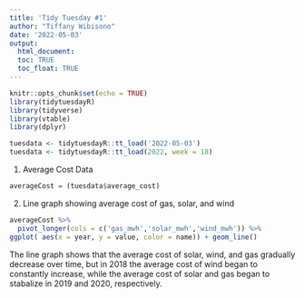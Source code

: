 ---
title: 'Tidy Tuesday #1'
author: "Tiffany Wibisono"
date: '2022-05-03'
output: 
  html_document:
  toc: TRUE
  toc_float: TRUE
---

```{r setup, include=FALSE}
knitr::opts_chunk$set(echo = TRUE)
library(tidytuesdayR)
library(tidyverse)
library(vtable)
library(dplyr)

tuesdata <- tidytuesdayR::tt_load('2022-05-03')
tuesdata <- tidytuesdayR::tt_load(2022, week = 18)
```
1. Average Cost Data
```{r}
averageCost = (tuesdata$average_cost)
```
2. Line graph showing average cost of gas, solar, and wind
```{r}
averageCost %>%
  pivot_longer(cols = c('gas_mwh','solar_mwh','wind_mwh')) %>%
ggplot( aes(x = year, y = value, color = name)) + geom_line()
```

The line graph shows that the average cost of solar, wind, and gas gradually decrease over time, but in 2018 the average cost of wind began to constantly increase, while the average cost of solar and gas began to stabalize in 2019 and 2020, respectively. 